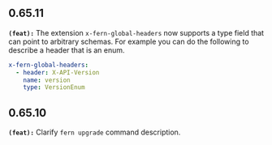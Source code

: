 ## 0.65.11
**`(feat):`** The extension `x-fern-global-headers` now supports a type field that can point to 
arbitrary schemas. For example you can do the following to describe a header 
that is an enum.

```yml
x-fern-global-headers:
  - header: X-API-Version
    name: version
    type: VersionEnum
```


## 0.65.10
**`(feat):`** Clarify `fern upgrade` command description.


